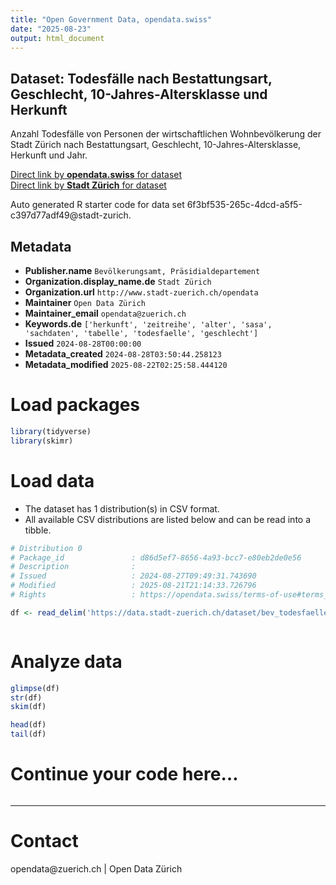 ```yaml
---
title: "Open Government Data, opendata.swiss"
date: "2025-08-23"
output: html_document
---
```


## Dataset: Todesfälle nach Bestattungsart, Geschlecht, 10-Jahres-Altersklasse und Herkunft


Anzahl Todesfälle von Personen der wirtschaftlichen Wohnbevölkerung der Stadt Zürich nach Bestattungsart, Geschlecht, 10-Jahres-Altersklasse, Herkunft und Jahr.


[Direct link by **opendata.swiss** for dataset](https://opendata.swiss/de/dataset/todesfalle-nach-bestattungsart-geschlecht-10-jahres-altersklasse-und-herkunft)<br>
[Direct link by **Stadt Zürich** for dataset](https://data.stadt-zuerich.ch/dataset/bev_todesfaelle_jahr_bestattungsart_herkunft_geschlecht_ag_od4204)

Auto generated R starter code for data set 6f3bf535-265c-4dcd-a5f5-c397d77adf49@stadt-zurich.

## Metadata

- **Publisher.name** `Bevölkerungsamt, Präsidialdepartement`
- **Organization.display_name.de** `Stadt Zürich`
- **Organization.url** `http://www.stadt-zuerich.ch/opendata`
- **Maintainer** `Open Data Zürich`
- **Maintainer_email** `opendata@zuerich.ch`
- **Keywords.de** `['herkunft', 'zeitreihe', 'alter', 'sasa', 'sachdaten', 'tabelle', 'todesfaelle', 'geschlecht']`
- **Issued** `2024-08-28T00:00:00`
- **Metadata_created** `2024-08-28T03:50:44.258123`
- **Metadata_modified** `2025-08-22T02:25:58.444120`


# Load packages

```r

library(tidyverse)
library(skimr)

```

# Load data

-   The dataset has 1 distribution(s) in CSV format.
-   All available CSV distributions are listed below and can be read into a tibble.

```r

# Distribution 0
# Package_id               : d86d5ef7-8656-4a93-bcc7-e80eb2de0e56
# Description              : 
# Issued                   : 2024-08-27T09:49:31.743690
# Modified                 : 2025-08-21T21:14:33.726796
# Rights                   : https://opendata.swiss/terms-of-use#terms_open

df <- read_delim('https://data.stadt-zuerich.ch/dataset/bev_todesfaelle_jahr_bestattungsart_herkunft_geschlecht_ag_od4204/download/BEV420OD4204.csv')



```

# Analyze data

```r

glimpse(df)
str(df)
skim(df)

head(df)
tail(df)

```

# Continue your code here...

```r

```

------------------------------------------------------------------------

# Contact

opendata@zuerich.ch | Open Data Zürich
